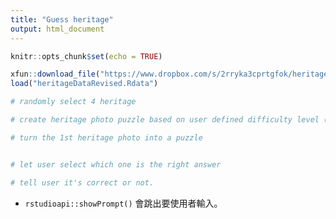 ```yaml
---
title: "Guess heritage"
output: html_document
---
```


```r
knitr::opts_chunk$set(echo = TRUE)
```

```r
xfun::download_file("https://www.dropbox.com/s/2rryka3cprtgfok/heritageDataRevised.Rdata?dl=1", mode="wb")
load("heritageDataRevised.Rdata")

# randomly select 4 heritage

# create heritage photo puzzle based on user defined difficulty level (easy=3x3, medium=5x5, difficult=9x9)

# turn the 1st heritage photo into a puzzle


# let user select which one is the right answer

# tell user it's correct or not.
```

  * `rstudioapi::showPrompt()` 會跳出要使用者輸入。
